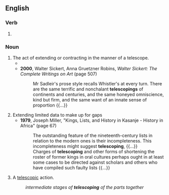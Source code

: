 ==English==

===Verb===
{{head|en|verb form}}

# {{present participle of|en|telescope|nocat=1}}

===Noun===
{{en-noun}}

# The act of extending or contracting in the manner of a telescope.
#* {{quote-journal|en|year=1940|month=November|author=H. A. Robinson|title=Devices to Reduce Collision  Results|journal=Railway Magazine|page=580|text=As the word suggests, "'''telescoping'''" is the forcing of one vehicle into its immediate neighbour, and is caused by the heavy steel underframe of one coach rising slightly and sliding over the frame of the next, much in the same way that two planks being pushed end to end might suddenly ride one over the other.}}
#* '''2000''', Walter Sickert, Anna Gruetzner Robins, ''Walter Sickert: The Complete Writings on Art'' (page 507)
#*: Mr Sadleir's prose style recalls Whistler's at every turn. There are the same terrific and nonchalant '''telescopings''' of continents and centuries, and the same honeyed omniscience, kind but firm, and the same want of an innate sense of proportion {{...}}
# Extending limited data to make up for gaps
#* '''1979''', Joseph Miller, "Kings, Lists, and History in Kasanje - History in Africa" (page 67)
#*: The outstanding feature of the nineteenth-century lists in relation to the modern ones is their incompleteness. This incompleteness might suggest '''telescoping''', {{...}}
#*: Charges of '''telescoping''' and other forms of shortening the roster of former kings in oral cultures perhaps ought in at least some cases to be directed against scholars and others who have compiled such faulty lists {{...}}
# A [[telescopic]] action.
#: ''intermediate stages of '''telescoping''' of the parts together''